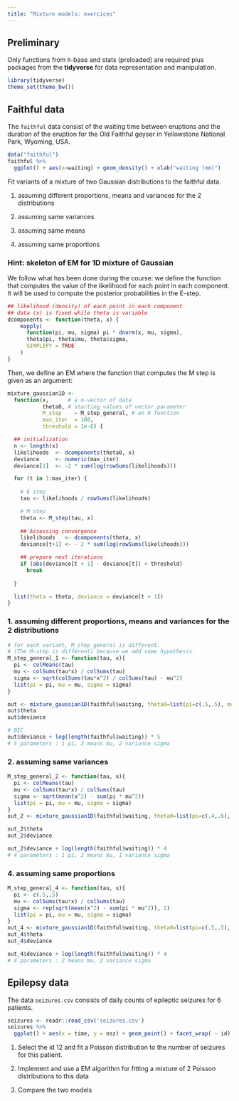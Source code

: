 ```yaml
---
title: "Mixture models: exercices"
---
```


## Preliminary

Only functions from `R`-base and stats (preloaded) are required plus packages from the **tidyverse** for data representation and manipulation.

```r
library(tidyverse)
theme_set(theme_bw())
```

## Faithful data

The `faithful` data consist of the waiting time between eruptions and the duration of the eruption for the Old Faithful geyser in Yellowstone National Park, Wyoming, USA.


```r
data("faithful")
faithful %>% 
  ggplot() + aes(x=waiting) + geom_density() + xlab("waiting (mm)")
```

Fit variants of a mixture of two Gaussian distributions to the faithful data.

 1. assuming different proportions, means and variances for the 2 distributions

 2. assuming same variances 
 
 3. assuming same means
 
 4. assuming same proportions

### Hint: skeleton of EM for 1D mixture of Gaussian

We follow what has been done during the course: we define the function that computes the value of the likelihood for each point in each component. It will be used to compute the posterior probabilities in the E-step.

```r
## likelihood (density) of each point in each component
## data (x) is fixed while theta is variable
dcomponents <- function(theta, x) {
    mapply(
      function(pi, mu, sigma) pi * dnorm(x, mu, sigma),
      theta$pi, theta$mu, theta$sigma,
      SIMPLIFY = TRUE
    )
}
```

Then, we define an EM where the function that computes the M step is given as an argument:

```r
mixture_gaussian1D <- 
  function(x,      # a n-vector of data
           theta0, # starting values of vector parameter
           M_step    = M_step_general, # an R function
           max_iter  = 100,
           threshold = 1e-6) {

  ## initialization
  n <- length(x)
  likelihoods  <- dcomponents(theta0, x) 
  deviance     <- numeric(max_iter)
  deviance[1]  <- -2 * sum(log(rowSums(likelihoods)))

  for (t in 1:max_iter) {
    
    # E step
    tau <- likelihoods / rowSums(likelihoods)

    # M step
    theta <- M_step(tau, x)
    
    ## Assessing convergence
    likelihoods   <- dcomponents(theta, x)
    deviance[t+1] <- - 2 * sum(log(rowSums(likelihoods)))

    ## prepare next iterations
    if (abs(deviance[t + 1] - deviance[t]) < threshold)
      break
    
  }

  list(theta = theta, deviance = deviance[t + 1])
}
```

### 1. assuming different proportions, means and variances for the 2 distributions
```r
# for each variant, M_step_general is different.
# (The M-step is different) because we add some hypothesis.
M_step_general_1 <- function(tau, x){
  pi <- colMeans(tau)
  mu <- colSums(tau*x) / colSums(tau)
  sigma <- sqrt(colSums(tau*x^2) / colSums(tau) - mu^2)
  list(pi = pi, mu = mu, sigma = sigma)
}

out <- mixture_gaussian1D(faithful$waiting, theta0=list(pi=c(.5,.5), mu=c(50,80), sigma=c(5,5)),M_step= M_step_general_1)
out$theta
out$deviance
```

```R
# BIC
out$deviance + log(length(faithful$waiting)) * 5
# 5 parameters : 1 pi, 2 means mu, 2 variance sigma
```

### 2. assuming same variances
```R
M_step_general_2 <- function(tau, x){
  pi <- colMeans(tau)
  mu <- colSums(tau*x) / colSums(tau)
  sigma <- sqrt(mean(x^2) - sum(pi * mu^2))
  list(pi = pi, mu = mu, sigma = sigma)
}
out_2 <- mixture_gaussian1D(faithful$waiting, theta0=list(pi=c(.4,.6), mu=c(50,80), sigma=c(5,5)), M_step = M_step_general_2)

out_2$theta
out_2$deviance
```
```r
out_2$deviance + log(length(faithful$waiting)) * 4
# 4 parameters : 1 pi, 2 means mu, 1 variance sigma
```

### 4. assuming same proportions
```r
M_step_general_4 <- function(tau, x){
  pi <- c(.5,.5)
  mu <- colSums(tau*x) / colSums(tau)
  sigma <- rep(sqrt(mean(x^2) - sum(pi * mu^2)), 2)
  list(pi = pi, mu = mu, sigma = sigma)
}
out_4 <- mixture_gaussian1D(faithful$waiting, theta0=list(pi=c(.5,.5), mu=c(50,80), sigma=c(5,5)),M_step = M_step_general_4)
out_4$theta
out_4$deviance
```
```r
out_4$deviance + log(length(faithful$waiting)) * 4
# 4 parameters : 2 means mu, 2 variance sigma
```

## Epilepsy data

The data `seizures.csv` consists of  daily counts of epileptic seizures for 6 patients. 

```r
seizures <- readr::read_csv('seizures.csv')
seizures %>% 
  ggplot() + aes(x = time, y = nsz) + geom_point() + facet_wrap( ~ id)
```
 
  1. Select the id 12 and fit a Poisson distribution to the number of seizures for this patient.

  2. Implement and use a EM algorithm for fitting a mixture of 2 Poisson distributions to this data
  
  3. Compare the two models
  
